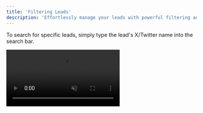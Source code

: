 ```yaml
---
title: 'Filtering Leads'
description: 'Effortlessly manage your leads with powerful filtering and search options.'
---
```


To search for specific leads, simply type the lead's  X/Twitter name into the search bar.

<video autoplay="true" muted="true" loop playsinline className="w-full aspect-video" src="/videos/guides_crm_search.mp4" />

You can also leverage the filter function to narrow down your leads. Navigate to the top right corner of the CRM to see the filtering options.

<video autoplay="true" muted="true" loop playsinline className="w-full aspect-video" src="/videos/guides_crm_filter.mp4" />

Here's what each filter means:
<AccordionGroup>
  <Accordion title="Current Label">Selecting a label here will display only these labels. Other labels will be hidden.</Accordion>
  <Accordion title="Lists">If you've created a list, you can filter to only show leads that are members of specific lists. Choosing multiple lists will show leads that are in either list.</Accordion>
  <Accordion title="Value">Filter leads based on their assigned lead value. You can select leads whose value is above or below a certain value. Click the comparison criteria to change the type of filter.</Accordion>
  <Accordion title="Opportunity Score">Filter leads based on their opportunity score. You can select leads whose opportunity score is above or below a certain value. Click the comparison criteria to change the type of filter.</Accordion>
  <Accordion title="Contact Details">Filter leads based on available contact details such as name, email, or website. You can select multiple contact details, and it will show leads who have **all** selected contact details filled in.</Accordion>
  <Accordion title="Last Interaction">Choose from past 24 hours, past 7 days, or past 30 days to filter conversations based on the time of the last interaction.</Accordion>
  <Accordion title="Date Added">Choose from past 24 hours, past 7 days, or past 30 days to filter conversations based on when they were added to your CRM.</Accordion>
</AccordionGroup>
